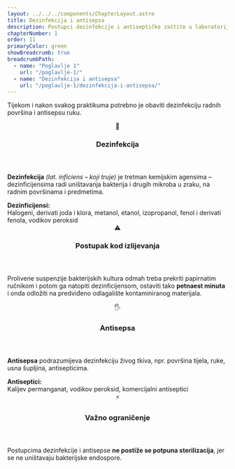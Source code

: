 ```yaml
---
layout: ../../../components/ChapterLayout.astro
title: Dezinfekcija i antisepsa
description: Postupci dezinfekcije i antiseptičke zaštite u laboratoriju
chapterNumber: 1
order: 11
primaryColor: green
showBreadcrumb: true
breadcrumbPath:
  - name: "Poglavlje 1"
    url: "/poglavlje-1/"
  - name: "Dezinfekcija i antisepsa"
    url: "/poglavlje-1/dezinfekcija-i-antisepsa/"
---
```



<section class="intro">
  <p>
    Tijekom i nakon svakog praktikuma potrebno je obaviti dezinfekciju radnih površina i antisepsu ruku.
  </p>
</section>

<section class="block block--green">
  <header class="block__header">
    <span class="block__icon">🧽</span>
    <h3 class="block__title">Dezinfekcija</h3>
  </header>
  <div class="block__body">
    <p>
      <strong>Dezinfekcija</strong> <em>(lat. inficiens – koji truje)</em> je tretman kemijskim agensima – dezinficijensima radi uništavanja bakterija i drugih mikroba u zraku, na radnim površinama i predmetima.
    </p>
    <div class="subnote">
      <strong class="subnote__label">Dezinficijensi:</strong>
      <div class="subnote__text">
        Halogeni, derivati joda i klora, metanol, etanol, izopropanol, fenol i derivati fenola, vodikov peroksid
      </div>
    </div>
  </div>
</section>

<section class="block block--amber">
  <header class="block__header">
    <span class="block__icon">⚠️</span>
    <h3 class="block__title">Postupak kod izlijevanja</h3>
  </header>
  <div class="block__body">
    <p>
      Prolivene suspenzije bakterijskih kultura odmah treba prekriti papirnatim ručnikom i potom ga natopiti dezinficijensom, ostaviti tako <strong>petnaest minuta</strong> i onda odložiti na predviđeno odlagalište kontaminiranog materijala.
    </p>
  </div>
</section>

<section class="block block--blue">
  <header class="block__header">
    <span class="block__icon">🖐️</span>
    <h3 class="block__title">Antisepsa</h3>
  </header>
  <div class="block__body">
    <p>
      <strong>Antisepsa</strong> podrazumijeva dezinfekciju živog tkiva, npr. površina tijela, ruke, usna šupljina, antisepticima.
    </p>
    <div class="subnote">
      <strong class="subnote__label">Antiseptici:</strong>
      <div class="subnote__text">
        Kalijev permanganat, vodikov peroksid, komercijalni antiseptici
      </div>
    </div>
  </div>
</section>

<section class="block block--red">
  <header class="block__header">
    <span class="block__icon">⚡</span>
    <h3 class="block__title">Važno ograničenje</h3>
  </header>
  <div class="block__body">
    <p>
      Postupcima dezinfekcije i antisepse <strong>ne postiže se potpuna sterilizacija</strong>, jer se ne uništavaju bakterijske endospore.
    </p>
  </div>
</section>
